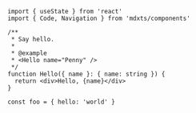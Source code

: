 ```tsx filename="App.tsx" editable
import { useState } from 'react'
import { Code, Navigation } from 'mdxts/components'

/**
 * Say hello.
 *
 * @example
 * <Hello name="Penny" />
 */
function Hello({ name }: { name: string }) {
  return <div>Hello, {name}</div>
}

const foo = { hello: 'world' }
```
